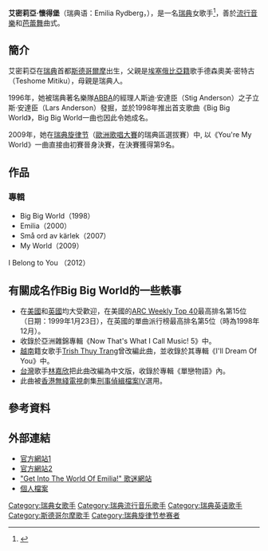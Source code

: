 {{Link style|time=2015-12-11T10:12:50+00:00}}
{{blpsources|time=2020-12-01}}
{{NoteTA|zh-hans:埃米莉亚;zh-hant:艾密莉亞|zh-hans:吕德贝里;zh-hant:懷得堡}}
{{藝人
| 姓名 = 艾密莉亞·懷得堡
| 類型 = 女歌手
| 圖片 =  
| 圖片簡介 = 
| 圖片尺寸 = 
| 本名 = Emilia Rydberg
| 英文名 = 
| 暱稱 = 
| 其他藝名 = 
| 出生日期 = {{birth_date_and_age|1978|1|5}}
| 出生地點 = {{SWE}}[[斯德哥尔摩|斯德哥爾摩]]
| 國籍 = {{SWE}}
| 逝世 = 
| 配偶 = 
| 語言 = 
| 宗教信仰 = 
| 音樂類型 = [[流行音樂|流行音樂]]、[[Ballad|Ballad]]
| 職業 = [[歌手|歌手]]
| 出身地 = [[瑞典|瑞典]]
| 出道作 = Big Big World
| 出道日期 = 1998年
| 活躍年代 = 1998年至今
| 唱片公司 = [[環球音樂|環球音樂]]
| 網站 = [http://www.emiliaemilia.com 官方網站]
}}

'''艾密莉亞·懷得堡'''（瑞典语：Emilia Rydberg，{{bd|1978年|1月5日|}}），是一名[[瑞典|瑞典]]女歌手<ref>{{Cite web |url=http://www.discogs.com/artist/74162-Emilia |title=Emilia Rydberg |accessdate=2014-12-17 |archive-date=2014-10-23 |archive-url=https://web.archive.org/web/20141023195736/http://www.discogs.com/artist/74162-Emilia |dead-url=no }}</ref>，善於[[流行音樂|流行音樂]]和[[芭蕾舞|芭蕾舞]]曲式。

== 簡介 ==
艾密莉亞在[[瑞典|瑞典]]首都[[斯德哥尔摩|斯德哥爾摩]]出生，父親是[[埃塞俄比亚|埃塞俄比亞籍]]歌手德森奧美·密特古（Teshome Mitiku），母親是瑞典人。

1996年，她被瑞典著名樂隊[[ABBA|ABBA]]的經理人斯迪·安達臣（Stig Anderson）之子立斯·安達臣（Lars Anderson）發掘，並於1998年推出首支歌曲《Big Big World》，Big Big World一曲也因此令她成名。

2009年，她在[[瑞典旋律节|瑞典旋律节]]（[[歐洲歌唱大賽|歐洲歌唱大賽]]的瑞典區選拔賽）中, 以《You're My World》一曲直接由初賽晉身決賽，在決賽獲得第9名。

== 作品 ==
=== 專輯 ===
*Big Big World（1998）
*Emilia（2000）
*Små ord av kärlek（2007）
*My World（2009）
I Belong to You （2012）

== 有關成名作Big Big World的一些軼事 ==
*在[[美國|美國]]和[[英国|英國]]均大受歡迎，在美國的[[:en:ARC_Weekly_Top_40|ARC Weekly Top 40]]最高排名第15位（日期：1999年1月23日），在英國的單曲派行榜最高排名第5位（時為1998年12月）。
*收錄於亞洲雜錦專輯《Now That's What I Call Music! 5》中。
*[[越南|越南]]籍女歌手[[:en:Trish_Thuy_Trang|Trish Thuy Trang]]曾改編此曲，並收錄於其專輯《I'll Dream Of You》中。
*[[台灣|台灣]]歌手[[林嘉欣|林嘉欣]]把此曲改編為中文版，收錄於專輯《單戀物語》內。
*此曲被[[香港|香港]][[無綫電視|無綫電視]]劇集[[刑事偵緝檔案IV|刑事偵緝檔案IV]]選用。

== 參考資料 ==
{{refs}}
== 外部連結 ==
* [https://web.archive.org/web/20120226055952/http://emiliaemilia.com/ 官方網站1]
* [http://www.emiliamusic.nu/home_eng.asp 官方網站2] {{Wayback|url=http://www.emiliamusic.nu/home_eng.asp |date=20090316084130 }}
* [https://web.archive.org/web/20111003104824/http://www.worldemilia.com/ "Get Into The World Of Emilia!" 歌迷網站]
* [http://rateyourmusic.com/artist/emilia 個人檔案]

{{Authority control}}
{{DEFAULTSORT:Rydberg, Emilia}}
[[Category:瑞典女歌手|Category:瑞典女歌手]]
[[Category:瑞典流行音乐歌手|Category:瑞典流行音乐歌手]]
[[Category:瑞典英语歌手|Category:瑞典英语歌手]]
[[Category:斯德哥尔摩歌手|Category:斯德哥尔摩歌手]]
[[Category:瑞典旋律节参赛者|Category:瑞典旋律节参赛者]]